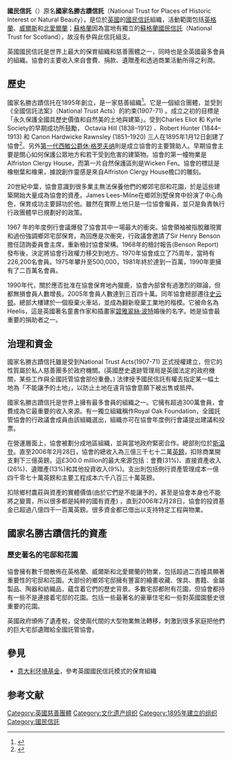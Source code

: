{{Infobox organization
| name = National Trust for Places of Historic Interest or Natural Beauty
| image = NationalTrustUKLogo.svg
| image_border =
| size = 140px
| motto = For everyone, for ever
| caption =
| abbreviation = National Trust
| formation = 1895
| status = [[信托|信托]]
| purpose = To look after Places of Historic Interest or Natural Beauty permanently for the benefit of the nation across England, Wales and Northern Ireland
| headquarters = [[威爾特郡|威爾特郡]][[史云顿|史云顿]]
| location = 英國
| revenue = £4.94億（2015）
| membership = 560萬（2019）
| region_served = 英格蘭、威爾士、北愛爾蘭
| leader_title =重要人物
| leader_name = [[威爾士親王|威爾士親王]]（總裁）
| main_organ = 董事會
| num_staff = 12,000
| num_volunteers = 61,000
| budget =
| website = {{url|https://www.nationaltrust.org.uk}}
}}'''國民信託'''（{{lang-en|National Trust}}）原名'''國家名勝古蹟信託'''（National Trust for Places of Historic Interest or Natural Beauty），是位於[[英國|英國]]的[[國民信託|國民信託]]組織，活動範圍包括[[英格蘭|英格蘭]]、[[威爾斯|威爾斯]]和[[北愛爾蘭|北愛爾蘭]]；[[蘇格蘭|蘇格蘭]]因為當地有獨立的[[蘇格蘭國民信託|蘇格蘭國民信託]]（National Trust for Scotland），故沒有參與此信託組支。

英國國民信託是世界上最大的保育組織和慈善團體之一，同時也是全英國最多會員的組織。協會的主要收入來自會費、捐款、遺贈產和透過商業活動所得之利潤。

==歷史==
國家名勝古蹟信托在1895年創立，是一家慈善組織<ref>{{cite web |url=http://www.charitycommission.gov.uk/Showcharity/RegisterOfCharities/CharityWithPartB.aspx?RegisteredCharityNumber=205846&SubsidiaryNumber=0 |title=The National Trust for Places of Historic Interest or Natural Beauty |publisher=Charity Commission |accessdate=17 March 2013 }}</ref>。它是一個組合團體，並受到《全國信託法案》（National Trust Acts）的約束(1907-71) 。成立之初的目標是「永久保護全國具歷史價值和自然美的土地與建築」。受到Charles Eliot 和 Kyrle Society的早期成功所鼓勵， Octavia Hill (1838–1912) 、Robert Hunter (1844–1913) 和 Canon Hardwicke Rawnsley (1851–1920) 三人在1895年1月12日創建了協會<ref>{{Cite journal |journal = Civitas Review| last1 = Whelan | first1 = Robert |  title = Octavia Hill and the environmental movement | url = http://www.civitas.org.uk/pdf/CivitasReviewApril2009.pdf | volume = 6 | issue = 1 | date = April 2009 | pages = 1–8 | access-date = 18 November 2019}}</ref>。另外[[第一代西敏公爵休·格罗夫纳|第一代西敏公爵休·格罗夫纳]]則是成立協會的主要贊助人。早期協會主要是關心如何保護公眾地方和若干受到危害的建築物。協會的第一幢物業是Alfriston Clergy House，而第一片自然保護區則是Wicken Fen。協會的標誌是橡樹葉和橡果，據說創作靈感是來自Alfriston Clergy House檐口的雕刻。

20世紀中葉，協會意識到很多業主無法保養他們的鄉郊宅邸和花園，於是這些建築開始大量成為協會的資產。James Lees-Milne在鄉郊別墅保育中扮演了中心角色，保育成功主要歸功於他。雖然在實際上他只是一位協會僱員，並只是負責執行行政團體早已規劃好的政策。

1967 年的年度例行會議爆發了協會其中一場最大的衝突。協會領袖被指脫離現實和過份強調鄉郊宅邸保育。為回應是次衝突，行政議會邀請了Sir Henry Benson擔任諮詢委員會主席，重新檢討協會架構。1968年的檢討報告(Benson Report) 發布後，決定將協會行政權力移交到地方。1970年協會成立了75周年，當時有226,200名會員。1975年攀升至500,000，1981年終於達到一百萬，1990年更擁有了二百萬名會員。

1990年代，關於應否批准在協會保育地內獵鹿，協會內部曾有過激烈的辯論，但都無損會員人數增長。2005年會員人數達到三百四十萬。同年協會總部遷往[[史云顿|史云顿]]。總部大樓建於一個廢棄火車站，並成為翻新廢棄工業地的楷模。它被命名為Heelis，這是英國著名童書作家和插畫家[[碧雅翠絲·波特|碧雅翠絲·波特]]婚後的名字。她是協會最重要的捐助者之一。

==治理和資金==
國家名勝古蹟信托雖是受到National Trust Acts(1907-71) 正式授權建立，但它的性質屬於私人慈善團多於政府機關。(英國歷史遺跡管理局是英國法定的政府機關，某些工作與全國託管協會部份重疊。) 法律授予國民信託有權去指定某一幅土地為「不能讓予的土地」，以防止土地在違背協會意願下被出售或抵押。

國家名勝古蹟信托是世界上擁有最多會員的組織之一。它擁有超過300萬會員，會費成為它最重要的收入來源。有一獨立組織稱作Royal Oak Foundation，全國託管協會的行政議會成員由該組織選出，組織亦可在協會年度例行會議提出建議和投票。

在營運層面上，協會被劃分成地區組織，並與當地政府緊密合作。總部則位於[[斯温登|斯温登]]。直至2006年2月28日，協會的總收入為三億三千七十二萬[[英鎊|英鎊]]，扣除商業開支剩下三億英鎊。這£300.0 million的最大來源包括：會費(31%)、直接資產收入(26%)、遺贈產(13%)和其他投資收入(9%)。支出則包括例行資產管理成本一億四千零七十萬英鎊和主要工程成本六千八百三十萬英鎊。

扣除鄉村農莊與資產的實體價值(由於它們是不能讓予的，甚至是協會本身也不能將之變賣，所以很多都是純粹的國有資產) ，直到2006年2月28日，協會的投資基金已超過八億四千一百萬英鎊。很多資金都已借出以支持特定工程與物業。

==國家名勝古蹟信托的資產==
===歷史著名的宅邸和花園===
協會擁有數千間散佈在英格蘭、威爾斯和北愛爾蘭的物業，包括超過二百幢具顯著重要性的宅邸和花園。大部份的鄉郊宅邸擁有豐富的繪畫收藏、傢具、書籍、金屬製品、陶器和紡織品，蘊含着它們的歷史背景。多數宅邸都附有花園，但協會都持有一些不是連接着宅邸的花園。包括一些最著名的豪華住宅和一些對英國園藝史很重要的花園。

英國政府頒佈了遺產稅，促使兩代間的大型物業無法轉移，刺激到很多家庭把他們的巨大宅邸遺贈給全國託管協會。

== 參見 ==
*[[意大利环境基金|意大利环境基金]]，參考英國國民信託模式的保育組織

==参考文献==
{{reflist}}

{{Authority control}}
{{DEFAULTSORT:National Trust for Places of Historic Interest or Natural Beauty}}

[[Category:英國慈善團體|Category:英國慈善團體]]
[[Category:文化遗产组织|Category:文化遗产组织]]
[[Category:1895年建立的组织|Category:1895年建立的组织]]
[[Category:國民信託|Category:國民信託]]